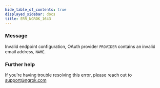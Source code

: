 ```yaml
---
hide_table_of_contents: true
displayed_sidebar: docs
title: ERR_NGROK_1643
---
```


### Message

Invalid endpoint configuration, OAuth provider `PROVIDER` contains an invalid email address, `NAME`.

<ErrorDetails />

### Further help

If you're having trouble resolving this error, please reach out to [support@ngrok.com](mailto:support@ngrok.com?subject=Help%20with%20ERR_NGROK_1643)
